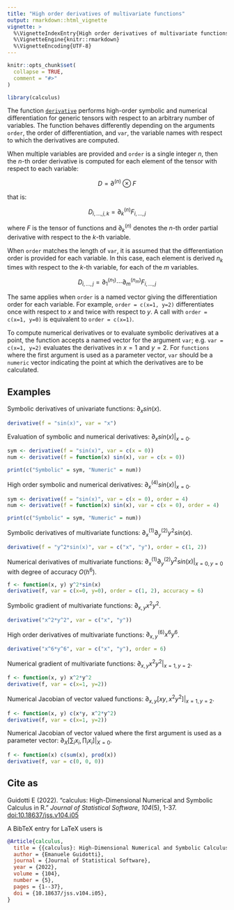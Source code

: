 ```yaml
---
title: "High order derivatives of multivariate functions"
output: rmarkdown::html_vignette
vignette: >
  %\VignetteIndexEntry{High order derivatives of multivariate functions}
  %\VignetteEngine{knitr::rmarkdown}
  %\VignetteEncoding{UTF-8}
---
```


```r
knitr::opts_chunk$set(
  collapse = TRUE,
  comment = "#>"
)
```

```r
library(calculus)
```

The function [`derivative`](https://calculus.eguidotti.com/reference/derivative.html) performs high-order symbolic and numerical differentiation for generic tensors with respect to an arbitrary number of variables.
The function behaves differently depending on the arguments `order`, the order of differentiation, and `var`, the variable names with respect to which the derivatives are computed.

When multiple variables are provided and `order` is a single integer $n$, then the $n$-th order derivative is computed for each element of the tensor with respect to each variable:

$$D = \partial^{(n)} \otimes F$$

that is:

$$D_{i,\dots,j,k} = \partial^{(n)}_{k} F_{i,\dots,j}$$

where $F$ is the tensor of functions and $\partial_k^{(n)}$ denotes the $n$-th order partial derivative with respect to the $k$-th variable.

When `order` matches the length of `var`, it is assumed that the differentiation order is provided for each variable. In this case, each element is derived $n_k$ times with respect to the $k$-th variable, for each of the $m$ variables.

$$D_{i,\dots,j} = \partial^{(n_1)}_1\cdots\partial^{(n_m)}_m F_{i,\dots,j}$$

The same applies when `order` is a named vector giving the differentiation order for each variable. For example, `order = c(x=1, y=2)` differentiates once with respect to $x$ and twice with respect to $y$. A call with `order = c(x=1, y=0)` is equivalent to `order = c(x=1)`. 

To compute numerical derivatives or to evaluate symbolic derivatives at a point, the function accepts a named vector for the argument `var`; e.g. `var = c(x=1, y=2)` evaluates the derivatives in $x=1$ and $y=2$. 
For `functions` where the first argument is used as a parameter vector, `var` should be a `numeric` vector indicating the point at which the derivatives are to be calculated.

## Examples

Symbolic derivatives of univariate functions: $\partial_x sin(x)$.
```r
derivative(f = "sin(x)", var = "x")
```

Evaluation of symbolic and numerical derivatives: $\partial_x sin(x)|_{x=0}$.
```r
sym <- derivative(f = "sin(x)", var = c(x = 0))
num <- derivative(f = function(x) sin(x), var = c(x = 0))
```
```r
print(c("Symbolic" = sym, "Numeric" = num))
```
  
High order symbolic and numerical derivatives: $\partial^{(4)}_x sin(x)|_{x=0}$.
```r
sym <- derivative(f = "sin(x)", var = c(x = 0), order = 4)
num <- derivative(f = function(x) sin(x), var = c(x = 0), order = 4)
```
```r
print(c("Symbolic" = sym, "Numeric" = num))
```

Symbolic derivatives of multivariate functions: $\partial_x^{(1)}\partial_y^{(2)} y^2sin(x)$.
```r
derivative(f = "y^2*sin(x)", var = c("x", "y"), order = c(1, 2))
```
  
Numerical derivatives of multivariate functions: $\partial_x^{(1)}\partial_y^{(2)} y^2sin(x)|_{x=0,y=0}$ with degree of accuracy $O(h^6)$.
```r
f <- function(x, y) y^2*sin(x)
derivative(f, var = c(x=0, y=0), order = c(1, 2), accuracy = 6)
```

Symbolic gradient of multivariate functions: $\partial_{x,y}x^2y^2$.
```r
derivative("x^2*y^2", var = c("x", "y"))
```

High order derivatives of multivariate functions: $\partial^{(6)}_{x,y}x^6y^6$.
```r
derivative("x^6*y^6", var = c("x", "y"), order = 6)
```

Numerical gradient of multivariate functions: $\partial_{x,y}x^2y^2|_{x = 1, y = 2}$.
```r
f <- function(x, y) x^2*y^2
derivative(f, var = c(x=1, y=2))
```

Numerical Jacobian of vector valued functions: $\partial_{x,y}[xy,x^2y^2]|_{x = 1, y = 2}$.
```r
f <- function(x, y) c(x*y, x^2*y^2)
derivative(f, var = c(x=1, y=2))
```

Numerical Jacobian of vector valued \code{functions} where the first argument is used as a parameter vector: $\partial_{X}[\sum_ix_i, \prod_ix_i]|_{X = 0}$.
```r
f <- function(x) c(sum(x), prod(x))
derivative(f, var = c(0, 0, 0))
```

## Cite as

Guidotti E (2022). “calculus: High-Dimensional Numerical and Symbolic Calculus in R.” _Journal of Statistical Software_, *104*(5), 1-37. [doi:10.18637/jss.v104.i05](https://doi.org/10.18637/jss.v104.i05)

A BibTeX entry for LaTeX users is

```bibtex
@Article{calculus,
  title = {{calculus}: High-Dimensional Numerical and Symbolic Calculus in {R}},
  author = {Emanuele Guidotti},
  journal = {Journal of Statistical Software},
  year = {2022},
  volume = {104},
  number = {5},
  pages = {1--37},
  doi = {10.18637/jss.v104.i05},
}
```

